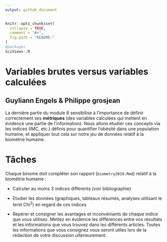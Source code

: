 ```yaml
---
output: github_document
---
```


<!-- indices.md is generated from indices.Rmd. Please edit that file -->

```r
knitr::opts_chunk$set(
  collapse = TRUE,
  comment = "#>",
  fig.path = "README-"
)
#packages
SciViews::R
```


# Variables brutes versus variables calculées

## Guyliann Engels & Philippe grosjean

La dernière partie du module 8 sensibilise à l'importance de définir correctement ses **métriques** (des variables calculées qui mettent en évidence une partie de l'information). Nous allons étudier ces concepts via les indices (IMC, etc.) définis pour quantifier l'obésité dans une population humaine, et appliquer tout cela sur notre jeu de données relatif à la biométrie humaine.


# Tâches

Chaque binome doit compléter son rapport  (`biometry2019.Rmd`) relatif à la biométrie humaine :

- Calculer au moins 3 indices différents (voir bibliographie)

- Etudier les données (graphiques, tableaux résumés, analyses utilisant le terst Chi^2^) en regard de ces indices

- Repérer et consigner les avantages et inconvéniants de chaque indice que vous utilisez. Mettez en évidence les différences entre vos résultats et les informations que vous trouvez dans les différents articles. Toutes les informations que vous consignez vous seront utiles lors de la rédaction de votre discussion ultérieurement.

